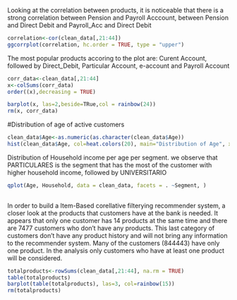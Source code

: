 Looking at the correlation between products, it is noticeable that there is a strong correlation between Pension and Payroll Acccount, between Pension and Direct Debit and Payroll_Acc and Direct Debit

```{r}

correlation<-cor(clean_data[,21:44])
ggcorrplot(correlation, hc.order = TRUE, type = "upper")
```

  The most popular products accoring to the plot are: Curent Account, followed by Direct_Debit, Particular Account, e-account and Payroll Account

```{r}
corr_data<-clean_data[,21:44]
x<-colSums(corr_data)
order((x),decreasing = TRUE)

barplot(x, las=2,beside=TRue,col = rainbow(24))
rm(x, corr_data)

```

#Distribution of age of active customers

```{r}

clean_data$Age<-as.numeric(as.character(clean_data$Age))
hist(clean_data$Age, col=heat.colors(20), main="Distribution of Age", xlab="Age")
```


  Distribution of Household income per age per segment. we observe that PARTICULARES is the segment that has the most of the customer with higher household income, followed by UNIVERSITARIO

```{r}

qplot(Age, Household, data = clean_data, facets = . ~Segment, )
 
```
  In order to build a Item-Based corellative filterying recommender system, a closer look at the products that customers have at the bank is needed. It appears that only one customer has 14 products at the same time and there are 7477 customers who don't have any products. This last category of customers don't have any product history and will not bring any information to the recommender system. Many of the customers (844443) have only one product. In the analysis only customers who have at least one product will be considered. 
```{r}
totalproducts<-rowSums(clean_data[,21:44], na.rm = TRUE)
table(totalproducts)
barplot(table(totalproducts), las=3, col=rainbow(15))
rm(totalproducts)

```